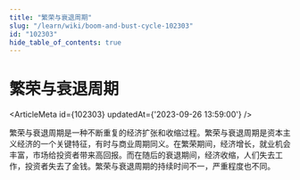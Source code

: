 ```yaml
---
title: "繁荣与衰退周期"
slug: "/learn/wiki/boom-and-bust-cycle-102303"
id: "102303"
hide_table_of_contents: true
---
```



# 繁荣与衰退周期

<ArticleMeta id={102303} updatedAt={'2023-09-26 13:59:00'} />
<div className='border-solid border-b border-t-0 my-4 border-[var(--ifm-color-gray-300)]' />

繁荣与衰退周期是一种不断重复的经济扩张和收缩过程。繁荣与衰退周期是资本主义经济的一个关键特征，有时与商业周期同义。在繁荣期间，经济增长，就业机会丰富，市场给投资者带来高回报。而在随后的衰退期间，经济收缩，人们失去工作，投资者失去了金钱。繁荣与衰退周期的持续时间不一，严重程度也不同。
